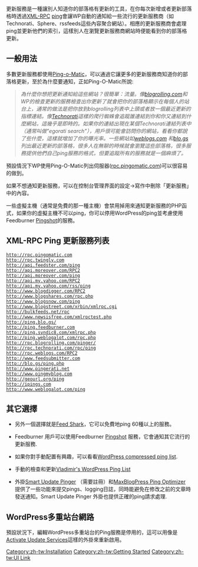 {{Languages|
{{en|Update Services}}
{{ja|更新通知サービス}}
{{zh-cn|更新服务}}
}}

更新服務是一種讓別人知道你的部落格有更新的工具，在你每次新增或者更新部落格時透過[http://www.xmlrpc.com/ XML-RPC] [[Glossary#PingBack|ping]]會讓WP自動的通知給一些流行的更新服務商（如Technorati、Sphere、rssfeeds這些內容聚合網站）。相應的更新服務商會處理ping並更新他們的索引，這樣別人在瀏覽更新服務商網站時便能看到你的部落格更新。

== 一般用法 ==

多數更新服務都使用[http://pingomatic.com/ Ping-o-Matic]，可以通過它讓更多的更新服務商知道你的部落格更新，至於為什麼要通知，正如Ping-O-Matic所說:

<blockquote><i>
為什麼你想把更新通知給這些網站？很簡單：流量。像[http://blogrolling.com blogrolling.com]和WP的檢查更新的服務檢查出你更新了就會把你的部落格顯示在每個人的站台上，通常的做法是把你放到blogrolling列表中上頭或者放一個最近更新的指標連結。像[http://technorati.com Technorati]這樣的爬行蜘蛛會追蹤誰連結到你和你又連結到什麼網站，這幾乎是即時的。如果你的連結出現在某個Technorati連結列表中（通常叫做"egorati search"），用戶很可能會訪問你的網站，看看你都說了些什麼，這樣就增加了你的曝光率。一些網站如[http://weblogs.com weblogs.com] 和[http://blo.gs blo.gs]列出最近更新的部落格，很多人在無聊的時候就會瀏覽這些部落格，很多服務提供他們自己ping服務的格式，但要追蹤所有的服務就是一個麻煩了。
</i></blockquote>

預設情況下WP使用Ping-O-Matic列出伺服器([http://rpc.pingomatic.com/ rpc.pingomatic.com])可以很容易的做到。

如果不想通知更新服務，可以在控制台管理界面的設定->寫作中刪除「更新服務」中的內容。

一些虛擬主機（通常是免費的那一種主機）會禁用掉用來通知更新服務的PHP函式，如果你的虛擬主機不可以ping，你可以停用WordPress的ping並考慮使用Feedburner [http://blogs.feedburner.com/feedburner/archives/001433.html Pingshot]的服務。

== XML-RPC Ping 更新服務列表 ==

 http://rpc.pingomatic.com
 http://rpc.twingly.com
 http://api.feedster.com/ping
 http://api.moreover.com/RPC2
 http://api.moreover.com/ping
 http://api.my.yahoo.com/RPC2
 http://api.my.yahoo.com/rss/ping
 http://www.blogdigger.com/RPC2
 http://www.blogshares.com/rpc.php
 http://www.blogsnow.com/ping
 http://www.blogstreet.com/xrbin/xmlrpc.cgi
 http://bulkfeeds.net/rpc
 http://www.newsisfree.com/xmlrpctest.php
 http://ping.blo.gs/
 http://ping.feedburner.com
 http://ping.syndic8.com/xmlrpc.php
 http://ping.weblogalot.com/rpc.php
 http://rpc.blogrolling.com/pinger/
 http://rpc.technorati.com/rpc/ping
 http://rpc.weblogs.com/RPC2
 http://www.feedsubmitter.com
 http://blo.gs/ping.php
 http://www.pingerati.net
 http://www.pingmyblog.com
 http://geourl.org/ping
 http://ipings.com
 http://www.weblogalot.com/ping

== 其它選擇 ==
* 另外一個選擇就是[http://feedshark.brainbliss.com Feed Shark]，它可以免費地ping 60種以上的服務。

* Feedburner 用戶可以使用Feedburner [http://blogs.feedburner.com/feedburner/archives/001433.html Pingshot] 服務，它會通知其它流行的更新服務.

* 如果你對手動配置有興趣，可以看看[http://www.instant-info-online.com/wordpress-compressed-all-inclusive-ping-list.html WordPress compressed ping list].

* 手動的檢查和更新[http://www.prelovac.com/vladimir/wordpress-ping-list Vladimir's WordPress Ping List]

* 外掛[http://ultimateplugins.com/smart-update-pinger/ Smart Update Pinger] （需要註冊）和[http://wordpress.org/extend/plugins/maxblogpress-ping-optimizer/ MaxBlogPress Ping Optimizer] 提供了一些功能來提交pings、logging日誌，同時能避免在修改之前的文章時發送通知。Smart Update Pinger 外掛也提供正確的ping請求處理.

== WordPress多重站台網路 ==

預設狀況下，編輯WordPress多重站台的Ping服務是停用的，這可以用像是[http://wordpress.org/extend/plugins/activate-update-services/ Activate Update Services]這樣的外掛來重新啟用。

[[Category:zh-tw:Installation]]
[[Category:zh-tw:Getting Started]]
[[Category:zh-tw:UI Link]]